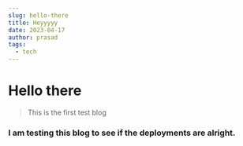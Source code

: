 ```yaml
---
slug: hello-there
title: Heyyyyy
date: 2023-04-17
author: prasad
tags:
  - tech
---
```

# H﻿ello there 



> T﻿his is the first test blog

### I﻿ am testing this blog to see if the deployments are alright.